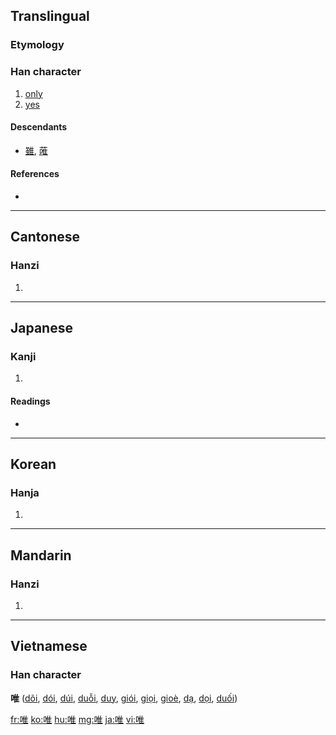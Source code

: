 ==Translingual==

===Etymology===
{{Han compound|口|隹|c1=s|c2=p|t1=mouth|ls=psc}}

===Han character===
{{Han char|rn=30|rad=口|as=08|sn=11|four=6001<sub>4</sub>|canj=口人土 (ROG)|ids=⿰[[口]][[隹]]}}

# [[only]]
# [[yes]]

====Descendants====
* [[雖]], [[蓶]]

====References====
* {{Han ref|kx=0193.170|dkj=03761|dj=0413.170|hdz=10642.050|uh=552F|ud=21807|bh=B0DF|bd=45279}}

----

==Cantonese==

===Hanzi===
{{yue-hanzi|jyut=|y=wai2, wai4}}

# {{defn|Cantonese}}

----

==Japanese==

===Kanji===
{{ja-kanji|grade=c|rs=口08}}

# {{defn|Japanese}}

====Readings====
* {{ja-readings|on=[[ゆい]] (yui), [[い]] (i)|kun=[[ただ]] (tada), [[これ]] (kore)}}

----

==Korean==

===Hanja===
{{ko-hanja|hangeul=유|rv=yu|mr=yu}}

# {{defn|Korean}}

----

==Mandarin==

===Hanzi===
{{cmn-hanzi|pin=[[wéi]] ([[wei2]])|wg=wei<sup>2</sup>}}

# {{defn|Mandarin}}

----

==Vietnamese==
===Han character===
'''唯''' ([[dõi]], [[dói]], [[dúi]], [[duỗi]], [[duy]], [[giói]], [[giọi]], [[gioè]], [[dạ]], [[dọi]], [[duối]])

[[fr:唯]]
[[ko:唯]]
[[hu:唯]]
[[mg:唯]]
[[ja:唯]]
[[vi:唯]]
